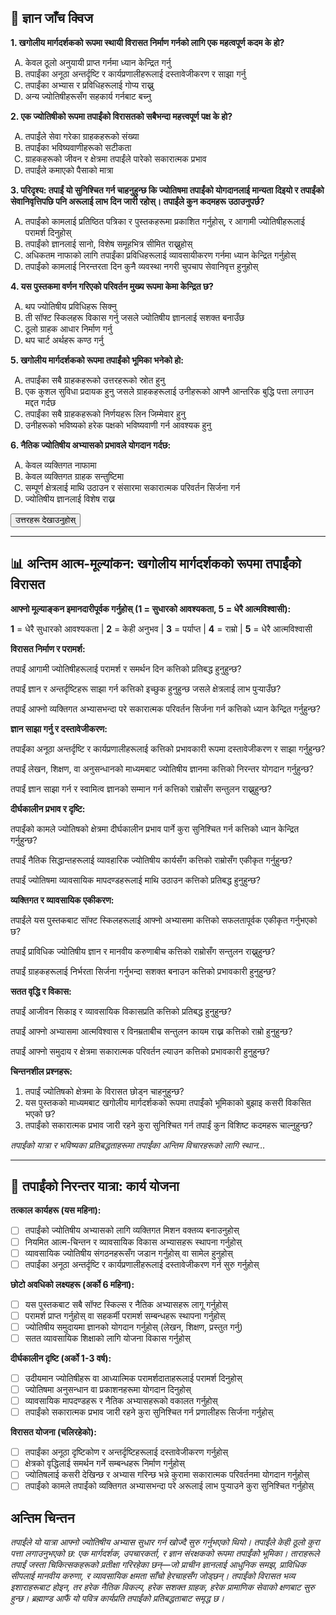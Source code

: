 ## 📝 ज्ञान जाँच क्विज {.quiz-title}

::: {.quiz-box}
**1. खगोलीय मार्गदर्शकको रूपमा स्थायी विरासत निर्माण गर्नको लागि एक महत्वपूर्ण कदम के हो?**

A) केवल ठूलो अनुयायी प्राप्त गर्नमा ध्यान केन्द्रित गर्नु  
B) तपाईंका अनूठा अन्तर्दृष्टि र कार्यप्रणालीहरूलाई दस्तावेजीकरण र साझा गर्नु  
C) तपाईंका अभ्यास र प्रविधिहरूलाई गोप्य राख्नु  
D) अन्य ज्योतिषीहरूसँग सहकार्य गर्नबाट बच्नु

**2. एक ज्योतिषीको रूपमा तपाईंको विरासतको सबैभन्दा महत्त्वपूर्ण पक्ष के हो?**

A) तपाईंले सेवा गरेका ग्राहकहरूको संख्या  
B) तपाईंका भविष्यवाणीहरूको सटीकता  
C) ग्राहकहरूको जीवन र क्षेत्रमा तपाईंले पारेको सकारात्मक प्रभाव  
D) तपाईंले कमाएको पैसाको मात्रा

**3. परिदृश्य: तपाईं यो सुनिश्चित गर्न चाहनुहुन्छ कि ज्योतिषमा तपाईंको योगदानलाई मान्यता दिइयो र तपाईंको सेवानिवृत्तिपछि पनि अरूलाई लाभ दिन जारी रहोस्। तपाईंले कुन कदमहरू उठाउनुपर्छ?**

A) तपाईंको कामलाई प्रतिष्ठित पत्रिका र पुस्तकहरूमा प्रकाशित गर्नुहोस्, र आगामी ज्योतिषीहरूलाई परामर्श दिनुहोस्  
B) तपाईंको ज्ञानलाई सानो, विशेष समूहभित्र सीमित राख्नुहोस्  
C) अधिकतम नाफाको लागि तपाईंका प्रविधिहरूलाई व्यावसायीकरण गर्नमा ध्यान केन्द्रित गर्नुहोस्  
D) तपाईंको कामलाई निरन्तरता दिन कुनै व्यवस्था नगरी चुपचाप सेवानिवृत्त हुनुहोस्

**4. यस पुस्तकमा वर्णन गरिएको परिवर्तन मुख्य रूपमा केमा केन्द्रित छ?**

A) थप ज्योतिषीय प्रविधिहरू सिक्नु  
B) ती सॉफ्ट स्किलहरू विकास गर्नु जसले ज्योतिषीय ज्ञानलाई सशक्त बनाउँछ  
C) ठूलो ग्राहक आधार निर्माण गर्नु  
D) थप चार्ट अर्थहरू कण्ठ गर्नु

**5. खगोलीय मार्गदर्शकको रूपमा तपाईंको भूमिका भनेको हो:**

A) तपाईंका सबै ग्राहकहरूको उत्तरहरूको स्रोत हुनु  
B) एक कुशल सुविधा प्रदायक हुनु जसले ग्राहकहरूलाई उनीहरूको आफ्नै आन्तरिक बुद्धि पत्ता लगाउन मद्दत गर्दछ  
C) तपाईंका सबै ग्राहकहरूको निर्णयहरू लिन जिम्मेवार हुनु  
D) उनीहरूको भविष्यको हरेक पक्षको भविष्यवाणी गर्न आवश्यक हुनु

**6. नैतिक ज्योतिषीय अभ्यासको प्रभावले योगदान गर्दछ:**

A) केवल व्यक्तिगत नाफामा  
B) केवल व्यक्तिगत ग्राहक सन्तुष्टिमा  
C) सम्पूर्ण क्षेत्रलाई माथि उठाउन र संसारमा सकारात्मक परिवर्तन सिर्जना गर्न  
D) ज्योतिषीय ज्ञानलाई विशेष राख्न

<button onclick="toggleAnswers()" class="show-answers-btn">उत्तरहरू देखाउनुहोस्</button>

::: {.answers-content style="display: none;"}
**उत्तर कुञ्जी:** 1-B, 2-C, 3-A, 4-B, 5-B, 6-C
:::
:::

---

## 📊 अन्तिम आत्म-मूल्यांकन: खगोलीय मार्गदर्शकको रूपमा तपाईंको विरासत

::: {.assessment-box}

**आफ्नो मूल्याङ्कन इमानदारीपूर्वक गर्नुहोस् (1 = सुधारको आवश्यकता, 5 = धेरै आत्मविश्वासी):**

::: {.rating-scale}
**1** = धेरै सुधारको आवश्यकता | **2** = केही अनुभव | **3** = पर्याप्त | **4** = राम्रो | **5** = धेरै आत्मविश्वासी
:::

**विरासत निर्माण र परामर्श:**

तपाईं आगामी ज्योतिषीहरूलाई परामर्श र समर्थन दिन कत्तिको प्रतिबद्ध हुनुहुन्छ?

तपाईं ज्ञान र अन्तर्दृष्टिहरू साझा गर्न कत्तिको इच्छुक हुनुहुन्छ जसले क्षेत्रलाई लाभ पुर्‍याउँछ?

तपाईं आफ्नो व्यक्तिगत अभ्यासभन्दा परे सकारात्मक परिवर्तन सिर्जना गर्न कत्तिको ध्यान केन्द्रित गर्नुहुन्छ?

**ज्ञान साझा गर्नु र दस्तावेजीकरण:**

तपाईंका अनूठा अन्तर्दृष्टि र कार्यप्रणालीहरूलाई कत्तिको प्रभावकारी रूपमा दस्तावेजीकरण र साझा गर्नुहुन्छ?

तपाईं लेखन, शिक्षण, वा अनुसन्धानको माध्यमबाट ज्योतिषीय ज्ञानमा कत्तिको निरन्तर योगदान गर्नुहुन्छ?

तपाईं ज्ञान साझा गर्न र स्वामित्व ज्ञानको सम्मान गर्न कत्तिको राम्रोसँग सन्तुलन राख्नुहुन्छ?

**दीर्घकालीन प्रभाव र दृष्टि:**

तपाईंको कामले ज्योतिषको क्षेत्रमा दीर्घकालीन प्रभाव पार्ने कुरा सुनिश्चित गर्न कत्तिको ध्यान केन्द्रित गर्नुहुन्छ?

तपाईं नैतिक सिद्धान्तहरूलाई व्यावहारिक ज्योतिषीय कार्यसँग कत्तिको राम्रोसँग एकीकृत गर्नुहुन्छ?

तपाईं ज्योतिषमा व्यावसायिक मापदण्डहरूलाई माथि उठाउन कत्तिको प्रतिबद्ध हुनुहुन्छ?

**व्यक्तिगत र व्यावसायिक एकीकरण:**

तपाईंले यस पुस्तकबाट सॉफ्ट स्किलहरूलाई आफ्नो अभ्यासमा कत्तिको सफलतापूर्वक एकीकृत गर्नुभएको छ?

तपाईं प्राविधिक ज्योतिषीय ज्ञान र मानवीय करुणाबीच कत्तिको राम्रोसँग सन्तुलन राख्नुहुन्छ?

तपाईं ग्राहकहरूलाई निर्भरता सिर्जना गर्नुभन्दा सशक्त बनाउन कत्तिको प्रभावकारी हुनुहुन्छ?

**सतत वृद्धि र विकास:**

तपाईं आजीवन सिकाइ र व्यावसायिक विकासप्रति कत्तिको प्रतिबद्ध हुनुहुन्छ?

तपाईं आफ्नो अभ्यासमा आत्मविश्वास र विनम्रताबीच सन्तुलन कायम राख्न कत्तिको राम्रो हुनुहुन्छ?

तपाईं आफ्नो समुदाय र क्षेत्रमा सकारात्मक परिवर्तन ल्याउन कत्तिको प्रभावकारी हुनुहुन्छ?

**चिन्तनशील प्रश्नहरू:**

1. तपाईं ज्योतिषको क्षेत्रमा के विरासत छोड्न चाहनुहुन्छ?
2. यस पुस्तकको माध्यमबाट खगोलीय मार्गदर्शकको रूपमा तपाईंको भूमिकाको बुझाइ कसरी विकसित भएको छ?
3. तपाईंको सकारात्मक प्रभाव जारी रहने कुरा सुनिश्चित गर्न तपाईं कुन विशिष्ट कदमहरू चाल्नुहुन्छ?

::: {.writing-space}
*तपाईंको यात्रा र भविष्यका प्रतिबद्धताहरूमा तपाईंका अन्तिम विचारहरूको लागि स्थान...*
:::

:::

---

## 🎯 तपाईंको निरन्तर यात्रा: कार्य योजना

::: {.action-box}

**तत्काल कार्यहरू (यस महिना):**

- [ ] तपाईंको ज्योतिषीय अभ्यासको लागि व्यक्तिगत मिशन वक्तव्य बनाउनुहोस्
- [ ] नियमित आत्म-चिन्तन र व्यावसायिक विकास अभ्यासहरू स्थापना गर्नुहोस्
- [ ] व्यावसायिक ज्योतिषीय संगठनहरूसँग जडान गर्नुहोस् वा सामेल हुनुहोस्
- [ ] तपाईंका अनूठा अन्तर्दृष्टि र कार्यप्रणालीहरूलाई दस्तावेजीकरण गर्न सुरु गर्नुहोस्

**छोटो अवधिको लक्ष्यहरू (अर्को 6 महिना):**

- [ ] यस पुस्तकबाट सबै सॉफ्ट स्किल्स र नैतिक अभ्यासहरू लागू गर्नुहोस्
- [ ] परामर्श प्राप्त गर्नुहोस् वा सहकर्मी परामर्श सम्बन्धहरू स्थापना गर्नुहोस्
- [ ] ज्योतिषीय समुदायमा ज्ञानको योगदान गर्नुहोस् (लेखन, शिक्षण, प्रस्तुत गर्नु)
- [ ] सतत व्यावसायिक शिक्षाको लागि योजना विकास गर्नुहोस्

**दीर्घकालीन दृष्टि (अर्को 1-3 वर्ष):**

- [ ] उदीयमान ज्योतिषीहरू वा आध्यात्मिक परामर्शदाताहरूलाई परामर्श दिनुहोस्
- [ ] ज्योतिषमा अनुसन्धान वा प्रकाशनहरूमा योगदान दिनुहोस्
- [ ] व्यावसायिक मापदण्डहरू र नैतिक अभ्यासहरूको वकालत गर्नुहोस्
- [ ] तपाईंको सकारात्मक प्रभाव जारी रहने कुरा सुनिश्चित गर्न प्रणालीहरू सिर्जना गर्नुहोस्

**विरासत योजना (चलिरहेको):**

- [ ] तपाईंका अनूठा दृष्टिकोण र अन्तर्दृष्टिहरूलाई दस्तावेजीकरण गर्नुहोस्
- [ ] क्षेत्रको वृद्धिलाई समर्थन गर्ने सम्बन्धहरू निर्माण गर्नुहोस्
- [ ] ज्योतिषलाई कसरी देखिन्छ र अभ्यास गरिन्छ भन्ने कुरामा सकारात्मक परिवर्तनमा योगदान गर्नुहोस्
- [ ] तपाईंको कामले तपाईंको व्यक्तिगत अभ्यासभन्दा परे अरूलाई लाभ पुर्‍याउने कुरा सुनिश्चित गर्नुहोस्
:::

## **अन्तिम चिन्तन**

*तपाईंले यो यात्रा आफ्नो ज्योतिषीय अभ्यास सुधार गर्न खोज्दै सुरु गर्नुभएको थियो। तपाईंले केही ठूलो कुरा पत्ता लगाउनुभएको छ: एक मार्गदर्शक, उपचारकर्ता, र ज्ञान संरक्षकको रूपमा तपाईंको भूमिका। ताराहरूले तपाईं जस्ता चिकित्सकहरूको प्रतीक्षा गरिरहेका छन्—जो प्राचीन ज्ञानलाई आधुनिक समझ, प्राविधिक सीपलाई मानवीय करुणा, र व्यावसायिक क्षमता साँचो हेरचाहसँग जोड्छन्। तपाईंको विरासत भव्य इशाराहरूबाट होइन, तर हरेक नैतिक विकल्प, हरेक सशक्त ग्राहक, हरेक प्रामाणिक सेवाको क्षणबाट सुरु हुन्छ। ब्रह्माण्ड आफैं यो पवित्र कार्यप्रति तपाईंको प्रतिबद्धताबाट समृद्ध छ।*

<script src="../scripts/quiz-interactions.js"></script>

